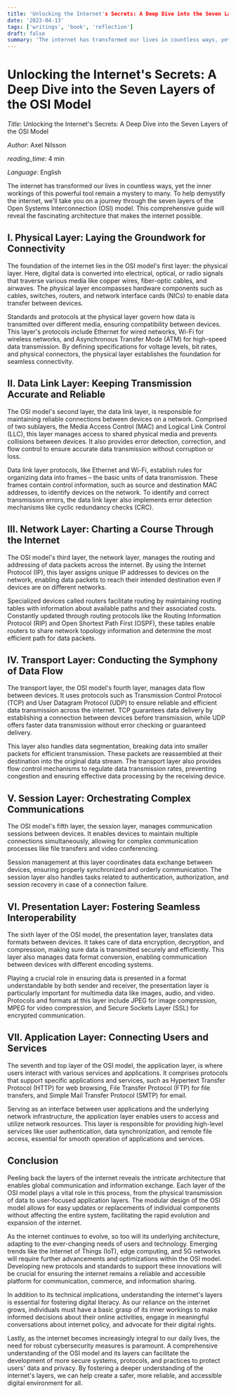 ```yaml
---
title: 'Unlocking the Internet's Secrets: A Deep Dive into the Seven Layers of the OSI Model'
date: '2023-04-13'
tags: ['writings', 'book', 'reflection']
draft: false
summary: 'The internet has transformed our lives in countless ways, yet the inner workings of this powerful tool remain a mystery to many. To help demystify the internet, we'll take you on a journey through the seven layers of the Open Systems Interconnection (OSI) model. This comprehensive guide will reveal the fascinating architecture that makes the internet possible.'
---
```


# Unlocking the Internet's Secrets: A Deep Dive into the Seven Layers of the OSI Model

_Title_: Unlocking the Internet's Secrets: A Deep Dive into the Seven Layers of the OSI Model

_Author_: Axel Nilsson

_reading_time_: 4 min

_Language_: English

The internet has transformed our lives in countless ways, yet the inner workings of this powerful tool remain a mystery to many. To help demystify the internet, we'll take you on a journey through the seven layers of the Open Systems Interconnection (OSI) model. This comprehensive guide will reveal the fascinating architecture that makes the internet possible.

## I. Physical Layer: Laying the Groundwork for Connectivity

The foundation of the internet lies in the OSI model's first layer: the physical layer. Here, digital data is converted into electrical, optical, or radio signals that traverse various media like copper wires, fiber-optic cables, and airwaves. The physical layer encompasses hardware components such as cables, switches, routers, and network interface cards (NICs) to enable data transfer between devices.

Standards and protocols at the physical layer govern how data is transmitted over different media, ensuring compatibility between devices. This layer's protocols include Ethernet for wired networks, Wi-Fi for wireless networks, and Asynchronous Transfer Mode (ATM) for high-speed data transmission. By defining specifications for voltage levels, bit rates, and physical connectors, the physical layer establishes the foundation for seamless connectivity.
## II. Data Link Layer: Keeping Transmission Accurate and Reliable

The OSI model's second layer, the data link layer, is responsible for maintaining reliable connections between devices on a network. Comprised of two sublayers, the Media Access Control (MAC) and Logical Link Control (LLC), this layer manages access to shared physical media and prevents collisions between devices. It also provides error detection, correction, and flow control to ensure accurate data transmission without corruption or loss.

Data link layer protocols, like Ethernet and Wi-Fi, establish rules for organizing data into frames – the basic units of data transmission. These frames contain control information, such as source and destination MAC addresses, to identify devices on the network. To identify and correct transmission errors, the data link layer also implements error detection mechanisms like cyclic redundancy checks (CRC).
## III. Network Layer: Charting a Course Through the Internet

The OSI model's third layer, the network layer, manages the routing and addressing of data packets across the internet. By using the Internet Protocol (IP), this layer assigns unique IP addresses to devices on the network, enabling data packets to reach their intended destination even if devices are on different networks.

Specialized devices called routers facilitate routing by maintaining routing tables with information about available paths and their associated costs. Constantly updated through routing protocols like the Routing Information Protocol (RIP) and Open Shortest Path First (OSPF), these tables enable routers to share network topology information and determine the most efficient path for data packets.

## IV. Transport Layer: Conducting the Symphony of Data Flow

The transport layer, the OSI model's fourth layer, manages data flow between devices. It uses protocols such as Transmission Control Protocol (TCP) and User Datagram Protocol (UDP) to ensure reliable and efficient data transmission across the internet. TCP guarantees data delivery by establishing a connection between devices before transmission, while UDP offers faster data transmission without error checking or guaranteed delivery.

This layer also handles data segmentation, breaking data into smaller packets for efficient transmission. These packets are reassembled at their destination into the original data stream. The transport layer also provides flow control mechanisms to regulate data transmission rates, preventing congestion and ensuring effective data processing by the receiving device.

## V. Session Layer: Orchestrating Complex Communications

The OSI model's fifth layer, the session layer, manages communication sessions between devices. It enables devices to maintain multiple connections simultaneously, allowing for complex communication processes like file transfers and video conferencing.

Session management at this layer coordinates data exchange between devices, ensuring properly synchronized and orderly communication. The session layer also handles tasks related to authentication, authorization, and session recovery in case of a connection failure.

## VI. Presentation Layer: Fostering Seamless Interoperability

The sixth layer of the OSI model, the presentation layer, translates data formats between devices. It takes care of data encryption, decryption, and compression, making sure data is transmitted securely and efficiently. This layer also manages data format conversion, enabling communication between devices with different encoding systems.

Playing a crucial role in ensuring data is presented in a format understandable by both sender and receiver, the presentation layer is particularly important for multimedia data like images, audio, and video. Protocols and formats at this layer include JPEG for image compression, MPEG for video compression, and Secure Sockets Layer (SSL) for encrypted communication.

## VII. Application Layer: Connecting Users and Services

The seventh and top layer of the OSI model, the application layer, is where users interact with various services and applications. It comprises protocols that support specific applications and services, such as Hypertext Transfer Protocol (HTTP) for web browsing, File Transfer Protocol (FTP) for file transfers, and Simple Mail Transfer Protocol (SMTP) for email.

Serving as an interface between user applications and the underlying network infrastructure, the application layer enables users to access and utilize network resources. This layer is responsible for providing high-level services like user authentication, data synchronization, and remote file access, essential for smooth operation of applications and services.

## Conclusion

Peeling back the layers of the internet reveals the intricate architecture that enables global communication and information exchange. Each layer of the OSI model plays a vital role in this process, from the physical transmission of data to user-focused application layers. The modular design of the OSI model allows for easy updates or replacements of individual components without affecting the entire system, facilitating the rapid evolution and expansion of the internet.

As the internet continues to evolve, so too will its underlying architecture, adapting to the ever-changing needs of users and technology. Emerging trends like the Internet of Things (IoT), edge computing, and 5G networks will require further advancements and optimizations within the OSI model. Developing new protocols and standards to support these innovations will be crucial for ensuring the internet remains a reliable and accessible platform for communication, commerce, and information sharing.

In addition to its technical implications, understanding the internet's layers is essential for fostering digital literacy. As our reliance on the internet grows, individuals must have a basic grasp of its inner workings to make informed decisions about their online activities, engage in meaningful conversations about internet policy, and advocate for their digital rights.

Lastly, as the internet becomes increasingly integral to our daily lives, the need for robust cybersecurity measures is paramount. A comprehensive understanding of the OSI model and its layers can facilitate the development of more secure systems, protocols, and practices to protect users' data and privacy. By fostering a deeper understanding of the internet's layers, we can help create a safer, more reliable, and accessible digital environment for all.